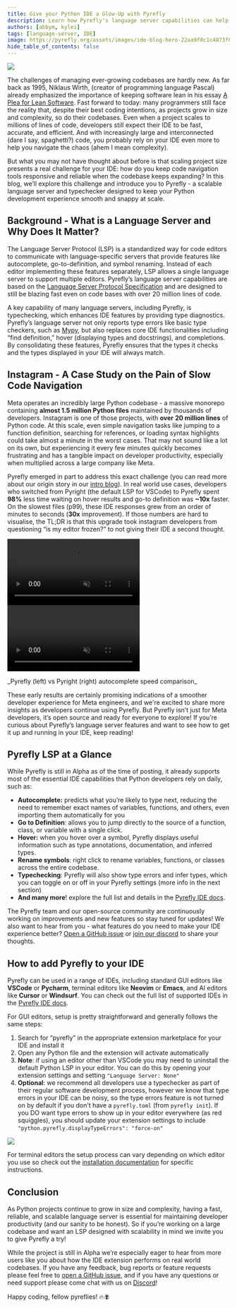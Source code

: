 ```yaml
---
title: Give your Python IDE a Glow-Up with Pyrefly
description: Learn how Pyrefly's language server capabilities can help you navigate large Python codebases with ease.
authors: [abbym, kylei]
tags: [language-server, IDE]
image: https://pyrefly.org/assets/images/ide-blog-hero-22aa9f0c1c4873f0e6c18e02faf40823.png
hide_table_of_contents: false
---
```


![](./blog_imgs/ide-blog-hero.png)

The challenges of managing ever-growing codebases are hardly new. As far back as 1995, Niklaus Wirth, (creator of programming language Pascal) already emphasized the importance of keeping software lean in his essay [A Plea for Lean Software](https://l.facebook.com/l.php?u=https%3A%2F%2Fpeople.inf.ethz.ch%2Fwirth%2FArticles%2FLeanSoftware.pdf&h=AT2RMg0sKqoJzLiFe4OIBZRxVLklBs9SeIlBrZnHnaEVP2VVCAG8Z9vuiFo4kP_MoegKDrRBKhxV_0cuWBijok2KhvKG9nLhUm5USFJC2Nzlq8yhSOvWirfU_BnPIve4Ofo7c-emKgWgbBEI3w). Fast forward to today: many programmers still face the reality that, despite their best coding intentions, as projects grow in size and complexity, so do their codebases. Even when a project scales to millions of lines of code, developers still expect their IDE to be fast, accurate, and efficient. And with increasingly large and interconnected (dare I say, spaghetti?) code, you probably rely on your IDE even more to help you navigate the chaos (ahem I mean complexity).

<!-- truncate -->

But what you may not have thought about before is that scaling project size presents a real challenge for your IDE: how do you keep code navigation tools responsive and reliable when the codebase keeps expanding? In this blog, we’ll explore this challenge and introduce you to Pyrefly \- a scalable language server and typechecker designed to keep your Python development experience smooth and snappy at scale.

## **Background \- What is a Language Server and Why Does It Matter?**

The Language Server Protocol (LSP) is a standardized way for code editors to communicate with language-specific servers that provide features like autocomplete, go-to-definition, and symbol renaming. Instead of each editor implementing these features separately, LSP allows a single language server to support multiple editors. Pyrefly’s language server capabilities are based on the [Language Server Protocol Specification](https://microsoft.github.io/language-server-protocol/specifications/lsp/3.17/specification/) and are designed to still be blazing fast even on code bases with over 20 million lines of code.

A key capability of many language servers, including Pyrefly, is typechecking, which enhances IDE features by providing type diagnostics. Pyrefly’s language server not only reports type errors like basic type checkers, such as [Mypy](https://github.com/python/mypy), but also replaces core IDE functionalities including “find definition,” hover (displaying types and docstrings), and completions. By consolidating these features, Pyrefly ensures that the types it checks and the types displayed in your IDE will always match.

## **Instagram \- A Case Study on the Pain of Slow Code Navigation**

Meta operates an incredibly large Python codebase \- a massive monorepo containing **almost 1.5 million Python files** maintained by thousands of developers. Instagram is one of those projects, with **over** **20 million lines** of Python code. At this scale, even simple navigation tasks like jumping to a function definition, searching for references, or loading syntax highlights could take almost a minute in the worst cases. That may not sound like a lot on its own, but experiencing it every few minutes quickly becomes frustrating and has a tangible impact on developer productivity, especially when multiplied across a large company like Meta.

Pyrefly emerged in part to address this exact challenge (you can read more about our origin story in our [intro blog](https://pyrefly.org/blog/introducing-pyrefly/)). In real world use cases, developers who switched from Pyright (the default LSP for VSCode) to Pyrefly spent **98%** less time waiting on hover results and go-to definition was **\~10x** faster. On the slowest files (p99), these IDE responses grew from an order of minutes to seconds (**30x** improvement). If those numbers are hard to visualise, the TL;DR is that this upgrade took instagram developers from questioning “is my editor frozen?” to not giving their IDE a second thought.

<div style={{ display:'flex', flexDirection: 'row', maxWidth: '100%' }}>
  <video
    src="/videos/pyrefly-ide-comparison.mov"
    style={{maxWidth: '50%'}}
    muted
    loop
    autoPlay
    playsInline
    preload="metadata"
  ></video>
  <video
    src="/videos/pyright-ide-comparison.mov"
    style={{maxWidth: '50%'}}
    muted
    loop
    autoPlay
    playsInline
    preload="metadata"
  ></video>
</div>
<p style={{textAlign: 'center'}}>_Pyrefly (left) vs Pyright (right) autocomplete speed comparison_</p>

These early results are certainly promising indications of a smoother developer experience for Meta engineers, and we're excited to share more insights as developers continue using Pyrefly. But Pyrefly isn’t just for Meta developers, it’s open source and ready for everyone to explore\! If you’re curious about Pyrefly’s language server features and want to see how to get it up and running in your IDE, keep reading\!

## **Pyrefly LSP at a Glance**

While Pyrefly is still in Alpha as of the time of posting, it already supports most of the essential IDE capabilities that Python developers rely on daily, such as:

- **Autocomplete:** predicts what you’re likely to type next, reducing the need to remember exact names of variables, functions, and others, even importing them automatically for you
- **Go to Definition**: allows you to jump directly to the source of a function, class, or variable with a single click.
- **Hover:** when you hover over a symbol, Pyrefly displays useful information such as type annotations, documentation, and inferred types.
- **Rename symbols**: right click to rename variables, functions, or classes across the entire codebase.
- **Typechecking**: Pyrefly will also show type errors and infer types, which you can toggle on or off in your Pyrefly settings (more info in the next section)
- **And many more**\! explore the full list and details in the [Pyrefly IDE docs](https://pyrefly.org/en/docs/IDE/).

The Pyrefly team and our open-source community are continuously working on improvements and new features so stay tuned for updates\! We also want to hear from you \- what features do you need to make your IDE experience better? [Open a GitHub issue](https://github.com/facebook/pyrefly/issues) or [join our discord](https://discord.gg/Cf7mFQtW7W) to share your thoughts.

## **How to add Pyrefly to your IDE**

Pyrefly can be used in a range of IDEs, including standard GUI editors like **VSCode** or **Pycharm**, terminal editors like **Neovim** or **Emacs**, and AI editors like **Cursor** or **Windsurf**. You can check out the full list of supported IDEs in the [Pyrefly IDE docs](https://pyrefly.org/en/docs/IDE/).

For GUI editors, setup is pretty straightforward and generally follows the same steps:

1. Search for “pyrefly” in the appropriate extension marketplace for your IDE and install it
2. Open any Python file and the extension will activate automatically
3. **Note**: if using an editor other than VSCode you may need to uninstall the default Python LSP in your editor. You can do this by opening your extension settings and setting `"Language Server: None"`
4. **Optional**: we recommend all developers use a typechecker as part of their regular software development process, however we know that type errors in your IDE can be noisy, so the type errors feature is not turned on by default if you don't have a `pyrefly.toml` (from `pyrefly init`). If you DO want type errors to show up in your editor everywhere (as red squiggles), you should update your extension settings to include `"python.pyrefly.displayTypeErrors": "force-on"`

![](./blog_imgs/ide-settings.png)

For terminal editors the setup process can vary depending on which editor you use so check out the [installation documentation](https://pyrefly.org/en/docs/IDE/#other-editors) for specific instructions.

## **Conclusion**

As Python projects continue to grow in size and complexity, having a fast, reliable, and scalable language server is essential for maintaining developer productivity (and our sanity to be honest). So if you’re working on a large codebase and want an LSP designed with scalability in mind we invite you to give Pyrefly a try\!

While the project is still in Alpha we’re especially eager to hear from more users like you about how the IDE extension performs on real world codebases. If you have any feedback, bug reports or feature requests please feel free to [open a GitHub issue](https://github.com/facebook/pyrefly/issues), and if you have any questions or need support please come chat with us on [Discord](https://discord.com/invite/Cf7mFQtW7W)!

Happy coding, fellow pyreflies\! 🔥🪰
